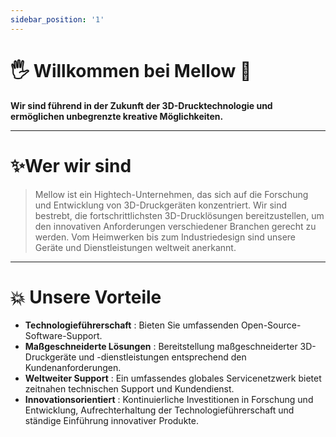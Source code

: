 ```yaml
---
sidebar_position: '1'
---
```


# 🖐 Willkommen bei Mellow 🎉️

**Wir sind führend in der Zukunft der 3D-Drucktechnologie und ermöglichen unbegrenzte kreative Möglichkeiten.**

---

# ✨Wer wir sind

> Mellow ist ein Hightech-Unternehmen, das sich auf die Forschung und Entwicklung von 3D-Druckgeräten konzentriert. Wir sind bestrebt, die fortschrittlichsten 3D-Drucklösungen bereitzustellen, um den innovativen Anforderungen verschiedener Branchen gerecht zu werden. Vom Heimwerken bis zum Industriedesign sind unsere Geräte und Dienstleistungen weltweit anerkannt.

---

# 💥 Unsere Vorteile

- **Technologieführerschaft** : Bieten Sie umfassenden Open-Source-Software-Support.
- **Maßgeschneiderte Lösungen** : Bereitstellung maßgeschneiderter 3D-Druckgeräte und -dienstleistungen entsprechend den Kundenanforderungen.
- **Weltweiter Support** : Ein umfassendes globales Servicenetzwerk bietet zeitnahen technischen Support und Kundendienst.
- **Innovationsorientiert** : Kontinuierliche Investitionen in Forschung und Entwicklung, Aufrechterhaltung der Technologieführerschaft und ständige Einführung innovativer Produkte.

